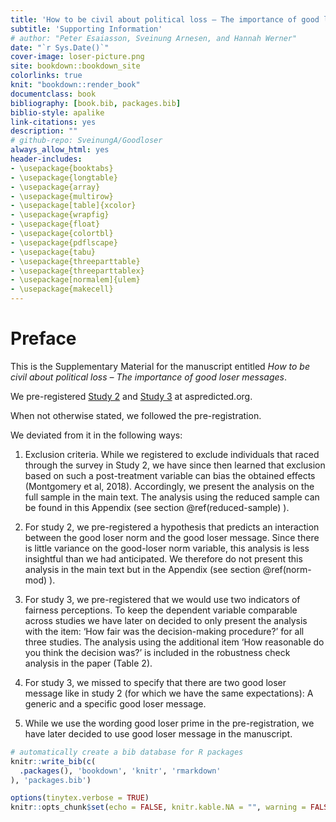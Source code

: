 ```yaml
--- 
title: 'How to be civil about political loss – The importance of good loser messages '
subtitle: 'Supporting Information'
# author: "Peter Esaiasson, Sveinung Arnesen, and Hannah Werner"
date: "`r Sys.Date()`"
cover-image: loser-picture.png
site: bookdown::bookdown_site
colorlinks: true
knit: "bookdown::render_book"
documentclass: book
bibliography: [book.bib, packages.bib]
biblio-style: apalike
link-citations: yes
description: ""
# github-repo: SveinungA/Goodloser
always_allow_html: yes
header-includes:
- \usepackage{booktabs}
- \usepackage{longtable}
- \usepackage{array}
- \usepackage{multirow}
- \usepackage[table]{xcolor}
- \usepackage{wrapfig}
- \usepackage{float}
- \usepackage{colortbl}
- \usepackage{pdflscape}
- \usepackage{tabu}
- \usepackage{threeparttable}
- \usepackage{threeparttablex}
- \usepackage[normalem]{ulem}
- \usepackage{makecell}
---
```


# Preface

This is the Supplementary Material for the manuscript entitled *How to be civil about political loss 
– The importance of good loser messages*. 
<!-- by [Peter Esaiasson](https://www.gu.se/omuniversitetet/personal/?userId=xesape), [Hannah Werner](http://www.uva.nl/profiel/w/e/h.i.werner/h.i.werner.html), and [Sveinung Arnesen](http://frosty-bose-c7f82c.netlify.com/).  -->

We pre-registered [Study 2](http://aspredicted.org/blind.php?x=a84rk7) and [Study 3](http://aspredicted.org/blind.php?x=t4ss9j) at aspredicted.org.
 
When not otherwise stated, we followed the pre-registration. 

We deviated from it in the following ways: 

1.	Exclusion criteria. 
While we registered to exclude individuals that raced through the survey in Study 2, we have since then learned that exclusion based on such a post-treatment variable can bias the obtained effects (Montgomery et al, 2018). 
Accordingly, we present the analysis on the full sample in the main text. 
The analysis using the reduced sample can be found in this Appendix (see section \@ref(reduced-sample) ). 

2.	For study 2, we pre-registered a hypothesis that predicts an interaction between the good loser norm and the good loser message.
Since there is little variance on the good-loser norm variable, this analysis is less insightful than we had anticipated. 
We therefore do not present this analysis in the main text but in the Appendix (see section \@ref(norm-mod) ). 

3.	For study 3, we pre-registered that we would use two indicators of fairness perceptions. 
To keep the dependent variable comparable across studies we have later on decided to only present the analysis with the item:
'How fair was the decision-making procedure?' for all three studies. 
The analysis using the additional item 'How reasonable do you think the decision was?' is included in the robustness check analysis in the paper (Table 2). 

4.	For study 3, we missed to specify that there are two good loser message like in study 2 (for which we have the same expectations):
A generic and a specific good loser message.

5.	While we use the wording good loser prime in the pre-registration, we have later decided to use good loser message in the manuscript.

<!-- The study has been presented at the Barcelona-Gothenburg-Bergen workshop on Experiments in Political Science in 2018, and at the 2019 Conference of the Midwestern Political Science Association in Chicago, USA. -->

```r
# automatically create a bib database for R packages
knitr::write_bib(c(
  .packages(), 'bookdown', 'knitr', 'rmarkdown'
), 'packages.bib')

options(tinytex.verbose = TRUE)
knitr::opts_chunk$set(echo = FALSE, knitr.kable.NA = "", warning = FALSE, message = FALSE)
```
